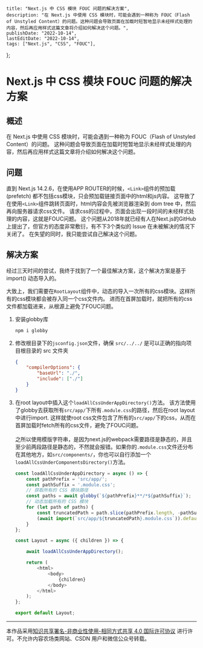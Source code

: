     title: "Next.js 中 CSS 模块 FOUC 问题的解决方案",
    description: "在 Next.js 中使用 CSS 模块时，可能会遇到一种称为 FOUC（Flash of Unstyled Content）的问题。这种问题会导致页面在加载时短暂地显示未经样式处理的内容，然后再应用样式这篇文章将介绍如何解决这个问题。",
    publishDate: "2022-10-14",
    lastEditDate: "2022-10-14",
    tags: ["Next.js", "CSS", "FOUC"],
};


# Next.js 中 CSS 模块 FOUC 问题的解决方案

## 概述

在 Next.js 中使用 CSS 模块时，可能会遇到一种称为 FOUC（Flash of Unstyled Content）的问题。
这种问题会导致页面在加载时短暂地显示未经样式处理的内容，然后再应用样式这篇文章将介绍如何解决这个问题。

## 问题

直到 Next.js 14.2.6，在使用APP ROUTER的时候，`<Link>`组件的预加载 (prefetch) 都不包括css模块，只会预加载链接页面中的html和js内容。
这导致了在使用`<Link>`组件跳转页面时，html内容会先被浏览器渲染到 dom tree 中，然后再向服务器请求css文件。
请求css的过程中，页面会出现一段时间的未经样式处理的内容，这就是FOUC问题。
这个问题从2018年就已经有人在Next.js的GitHub上提出了，但官方的态度非常敷衍，有不下3个类似的 Issue 在未被解决的情况下关闭了。
在失望的同时，我只能尝试自己解决这个问题。

## 解决方案

经过三天时间的尝试，我终于找到了一个最佳解决方案，这个解决方案是基于 import() 动态导入的。

大致上，我们需要在`RootLayout`组件中，动态的导入一次所有的css模块。这样所有的css模块都会被存入同一个css文件内。
进而在首屏加载时，就把所有的css文件都加载进来，从根源上避免了FOUC问题。

1. 安装globby库
    ```bash
    npm i globby
    ```

2. 修改根目录下的`jsconfig.json`文件，确保 `src/../../` 是可以正确的指向项目根目录的 src 文件夹
    ```json
    {
        "compilerOptions": {
            "baseUrl": "./",
            "include": ["./"]
        }
    }
    ```

3. 在root layout中插入这个`loadAllCssUnderAppDirectory()`方法。
该方法使用了globby去获取所有`src/app/`下所有`.module.css`的路径，然后在root layout中进行import.
这样就使root css文件包含了所有的`src/app/`下的css，从而在首屏加载时fetch所有的css文件，避免了FOUC问题。
\
\
之所以使用模版字符串，是因为next.js的webpack需要路径是静态的，并且至少前两段路径是静态的，不然就会报错。如果你的`.module.css`文件还分布在其他地方，如`src/components/`，你也可以自行添加一个`loadAllCssUnderComponentsDirectory()`方法。
    ```javascript
    const loadAllCssUnderAppDirectory = async () => {
        const pathPrefix = 'src/app/';
        const pathSuffix = '.module.css';
        // 获取所有的 CSS 模块路径
        const paths = await globby(`${pathPrefix}**/*${pathSuffix}`);
        // 动态加载所有的 CSS 模块
        for (let path of paths) {
            const truncatedPath = path.slice(pathPrefix.length, -pathSuffix.length);
            (await import(`src/app/${truncatedPath}.module.css`)).default;
        }
    };

    const Layout = async ({ children }) => {

        await loadAllCssUnderAppDirectory();

        return (
            <html>
                <body>
                    {children}
                </body>
            </html>
        );
    };

    export default Layout;
    ```

***

本作品采用[知识共享署名-非商业性使用-相同方式共享 4.0 国际许可协议](https://creativecommons.org/licenses/by-nc-sa/4.0/deed.en)
进行许可。不允许内容农场类网站、CSDN 用户和微信公众号转载。